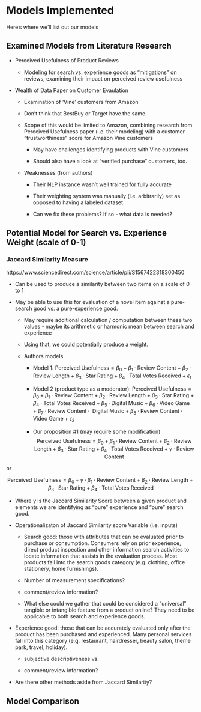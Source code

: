 # Models Implemented {#sec-models-implemented}

Here's where we'll list out our models

## Examined Models from Literature Research

* Perceived Usefulness of Product Reviews

    - Modeling for search vs. experience goods as "mitigations" on reviews, examining their impact on perceived review usefulness

* Wealth of Data Paper on Customer Evaulation

    - Examination of 'Vine' customers from Amazon

    - Don't think that BestBuy or Target have the same.

    - Scope of this would be limited to Amazon, combining research from Perceived Usefulness paper (i.e. their modeling) with a customer "trustworthiness" score for Amazon Vine customers

        - May have challenges identifying products with Vine customers

        - Should also have a look at "verified purchase" customers, too.

    - Weaknesses (from authors)

        - Their NLP instance wasn't well trained for fully accurate

        - Their weighting system was manually (i.e. arbitrarily) set as opposed to having a labeled dataset

        - Can we fix these problems? If so - what data is needed?

    

## Potential Model for Search vs. Experience Weight (scale of 0-1)

### Jaccard Similarity Measure

https://www.sciencedirect.com/science/article/pii/S1567422318300450

* Can be used to produce a similarity between two items on a scale of 0 to 1

* May be able to use this for evaluation of a novel item against a pure-search good vs. a pure-experience good.

    * May require additional calculation / computation between these two values - maybe its arithmetic or harmonic mean between search and experience

    * Using that, we could potentially produce a weight.

    * Authors models

        * Model 1: $\text{Perceived Usefulness} = \beta_0 + \beta_1 \cdot \text{Review Content} + \beta_2 \cdot \text{Review Length} + \beta_3\cdot \text{Star Rating} + \beta_4 \cdot \text{Total Votes Received} + \epsilon_1$

        * Model 2 (product type as a moderator): $\text{Perceived Usefulness} = \beta_0 + \beta_1 \cdot \text{Review Content} + \beta_2 \cdot \text{Review Length} + \beta_3\cdot \text{Star Rating} + \beta_4 \cdot \text{Total Votes Received} + \beta_5 \cdot \text{Digital Music} + \beta_6 \cdot \text{Video Game} + \beta_7 \cdot \text{Review Content}\cdot \text{ Digital Music} + \beta_8\cdot\text{Review Content}\cdot\text{ Video Game} + \epsilon_2$

        * Our proposition #1 (may require some modification)
$$
\text{Perceived Usefulness} = \beta_0 + \beta_1 \cdot \text{Review Content} + \beta_2 \cdot \text{Review Length} + \beta_3\cdot \text{Star Rating} + \beta_4 \cdot \text{Total Votes Received} + \gamma\cdot\text{Review Content}
$$

or

$$
\text{Perceived Usefulness} = \beta_0 + \gamma\cdot\beta_1\cdot\text{Review Content} + \beta_2 \cdot \text{Review Length} + \beta_3\cdot \text{Star Rating} + \beta_4 \cdot \text{Total Votes Received}
$$

* Where $\gamma$ is the Jaccard Similarity Score between a given product and elements we are identifying as "pure" experience and "pure" search good.

* Operationalizaton of Jaccard Similarity score Variable (i.e. inputs)

    * Search good: those with attributes that can be evaluated prior to purchase or consumption. Consumers rely on prior experience, direct product inspection and other information search activities to locate information that assists in the evaluation process. Most products fall into the search goods category (e.g. clothing, office stationery, home furnishings).

    * Number of measurement specifications?

    * comment/review information?

    * What else could we gather that could be considered a "universal" tangible or intangible feature from a product online?  They need to be applicable to both search and experience goods.

* Experience good: those that can be accurately evaluated only after the product has been purchased and experienced. Many personal services fall into this category (e.g. restaurant, hairdresser, beauty salon, theme park, travel, holiday).

    * subjective descriptiveness vs. 

    * comment/review information?

* Are there other methods aside from Jaccard Similarity? 

## Model Comparison

